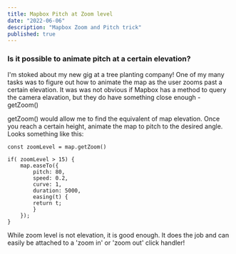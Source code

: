 ```yaml
---
title: Mapbox Pitch at Zoom level
date: "2022-06-06"
description: "Mapbox Zoom and Pitch trick"
published: true
---
```


### Is it possible to animate pitch at a certain elevation?

I'm stoked about my new gig at a tree planting company! One of my many tasks was to figure out how to animate the map as the user zooms past a certain elevation. It was was not obvious if Mapbox has a method to query the camera elavation, but they do have something close enough - getZoom()

getZoom() would allow me to find the equivalent of map elevation. Once you reach a certain height, animate the map to pitch to the desired angle. Looks something like this:

```
const zoomLevel = map.getZoom()

if( zoomLevel > 15) {
    map.easeTo({
        pitch: 80,
        speed: 0.2,
        curve: 1,
        duration: 5000,
        easing(t) {
        return t;
        }
    });
}
```  

While zoom level is not elevation, it is good enough. It does the job and can easily be attached to a 'zoom in' or 'zoom out' click handler!


